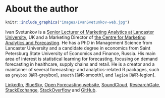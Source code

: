 # About the author {-}

```r
knitr::include_graphics("images/IvanSvetunkov-web.jpg")
```

Ivan Svetunkov is a [Senior Lecturer of Marketing Analytics at Lancaster University](https://www.lancaster.ac.uk/lums/people/ivan-svetunkov), UK and a Marketing Director of [the Centre for Marketing Analytics and Forecasting](https://www.lancaster.ac.uk/cmaf/). He has a PhD in Management Science from Lancaster University and a candidate degree in economics from Saint Petersburg State University of Economics and Finance, Russia. His main area of interest is statistical learning for forecasting, focusing on demand forecasting in healthcare, supply chains and retail. He is a creator and a maintainer of several forecasting- and analytics-related R packages, such as `greybox` [@R-greybox], `smooth` [@R-smooth], and `legion` [@R-legion].

[LinkedIn](https://www.linkedin.com/in/isvetunkov/), [BlueSky](https://bsky.app/profile/isvetunkov.bsky.social), [Open Forecasting website](https://forecasting.svetunkov.ru/), [SoundCloud](https://soundcloud.com/h0-band), [ResearchGate](https://www.researchgate.net/profile/Ivan_Svetunkov), [StackExchange](http://stats.stackexchange.com/users/87585/ivan-svetunkov), [StackOverflow](http://stackoverflow.com/users/5296618/ivan-svetunkov) and [GitHub](https://github.com/config-i1).
